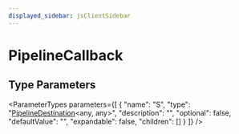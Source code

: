 ```yaml
---
displayed_sidebar: jsClientSidebar
---
```



# PipelineCallback

## Type Parameters

<ParameterTypes parameters={[
  {
    "name": "S",
    "type": "[PipelineDestination](internal.internal-3.PipelineDestination.mdx)&#60;any, any&#62;",
    "description": "",
    "optional": false,
    "defaultValue": "",
    "expandable": false,
    "children": []
  }
]} />
